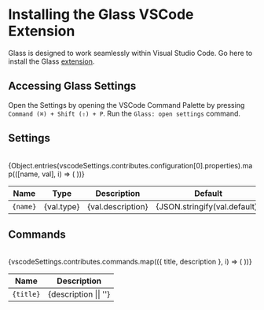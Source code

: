 
# Installing the Glass VSCode Extension

Glass is designed to work seamlessly within Visual Studio Code. Go here to install the Glass [extension](https://marketplace.visualstudio.com/items?itemName=foundation.vscode-glass).

## Accessing Glass Settings
Open the Settings by opening the VSCode Command Palette by pressing `Command (⌘) + Shift (⇧) + P`. Run the `Glass: open settings` command.

## Settings

<br />

<table>
  <thead>
    <tr>
      <th>Name</th>
      <th>Type</th>
      <th>Description</th>
      <th>Default</th>
    </tr>
  </thead>
  <tbody>
    {Object.entries(vscodeSettings.contributes.configuration[0].properties).map(([name, val], i) => (
      <tr key={i}>
        <td>
          <code>{name}</code>
        </td>
        <td>{val.type}</td>
        <td>{val.description}</td>
        <td>{JSON.stringify(val.default)}</td>
      </tr>
    ))}
  </tbody>
</table>

## Commands

<br />

<table>
  <thead>
    <tr>
      <th>Name</th>
      <th>Description</th>
    </tr>
  </thead>
  <tbody>
    {vscodeSettings.contributes.commands.map(({ title, description }, i) => (
      <tr key={i}>
        <td>
          <code>{title}</code>
        </td>
        <td>{description || ''}</td>
      </tr>
    ))}
  </tbody>
</table>
